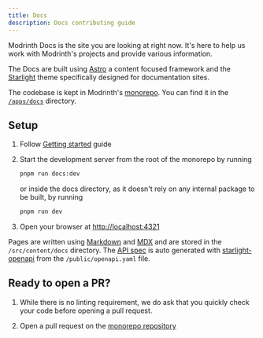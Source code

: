 ```yaml
---
title: Docs
description: Docs contributing guide
---
```



Modrinth Docs is the site you are looking at right now. It's here to help us work with Modrinth's projects and provide various information.

The Docs are built using [Astro](https://astro.build) a content focused framework and the [Starlight](https://starlight.astro.build) theme specifically designed for documentation sites.

The codebase is kept in Modrinth's [monorepo](https://github.com/modrinth/code). You can find it in the [`/apps/docs`](https://github.com/modrinth/code/tree/main/apps/docs) directory.

## Setup

<Steps>

1. Follow [Getting started](/contributing/getting-started#installation) guide

2. Start the development server from the root of the monorepo by running
    ```bash
    pnpm run docs:dev
    ```
    
    or inside the docs directory, as it doesn't rely on any internal package to be built, by running
    ```bash
    pnpm run dev
    ```

3. Open your browser at [http://localhost:4321](http://localhost:4321)

</Steps>

Pages are written using [Markdown](https://www.markdownguide.org/basic-syntax) and [MDX](https://mdxjs.com) and are stored in the `/src/content/docs` directory.
The [API spec](/api) is auto generated with [starlight-openapi](https://github.com/HiDeoo/starlight-openapi) from the `/public/openapi.yaml` file.


## Ready to open a PR?

<Steps>

1. While there is no linting requirement, we do ask that you quickly check your code before opening a pull request.

2. Open a pull request on the [monorepo repository](https://github.com/modrinth/code)

</Steps>